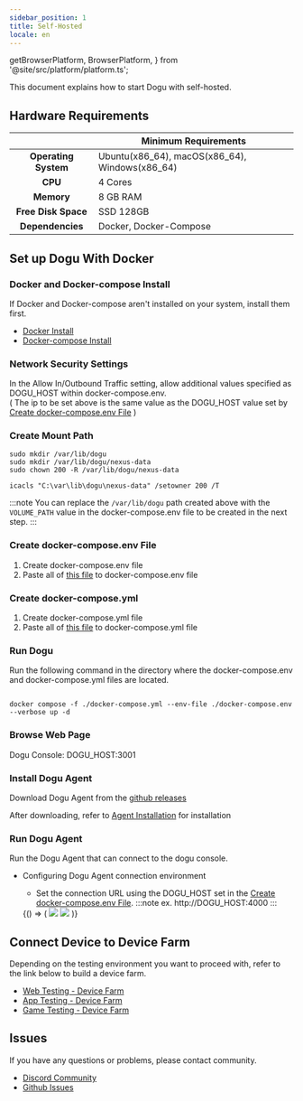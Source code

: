 ```yaml
---
sidebar_position: 1
title: Self-Hosted
locale: en
---
```


  getBrowserPlatform,
  BrowserPlatform,
} from '@site/src/platform/platform.ts';



This document explains how to start Dogu with self-hosted.

## Hardware Requirements

|                          | Minimum Requirements                           |
| :----------------------: | ---------------------------------------------- |
| <b>Operating System</b>  | Ubuntu(x86_64), macOS(x86_64), Windows(x86_64) |
|       <b> CPU </b>       | 4 Cores                                        |
|     <b> Memory </b>      | 8 GB RAM                                      |
| <b> Free Disk Space </b> | SSD 128GB                                      |
|  <b> Dependencies </b>   | Docker, Docker-Compose                         |

## Set up Dogu With Docker

### Docker and Docker-compose Install

If Docker and Docker-compose aren't installed on your system, install them first.

- [Docker Install](https://docs.docker.com/engine/install/)
- [Docker-compose Install](https://docs.docker.com/compose/install/)

### Network Security Settings

In the Allow In/Outbound Traffic setting, allow additional values specified as DOGU_HOST within docker-compose.env.  
( The ip to be set above is the same value as the DOGU_HOST value set by [Create docker-compose.env File](/get-started/installation/self-hosted#create-docker-composeenv-file) )

### Create Mount Path

<Tabs groupId="os" defaultValue="linux">
<TabItem value="linux" label="Linux" default>

```
sudo mkdir /var/lib/dogu
sudo mkdir /var/lib/dogu/nexus-data
sudo chown 200 -R /var/lib/dogu/nexus-data
```

</TabItem>

<TabItem value="windows" label="Windows">

```
icacls "C:\var\lib\dogu\nexus-data" /setowner 200 /T
```

</TabItem>
</Tabs>

:::note
You can replace the `/var/lib/dogu` path created above with the `VOLUME_PATH` value in the docker-compose.env file to be created in the next step.
:::

### Create docker-compose.env File

1. Create docker-compose.env file
2. Paste all of [this file](https://github.com/dogu-team/dogu/blob/main/docker-compose.env) to docker-compose.env file

### Create docker-compose.yml

1. Create docker-compose.yml file
2. Paste all of [this file](https://github.com/dogu-team/dogu/blob/main/docker-compose.yml) to docker-compose.yml file

### Run Dogu

Run the following command in the directory where the docker-compose.env and docker-compose.yml files are located.

```

docker compose -f ./docker-compose.yml --env-file ./docker-compose.env --verbose up -d

```

### Browse Web Page

Dogu Console: DOGU_HOST:3001

### Install Dogu Agent

Download Dogu Agent from the [github releases](https://github.com/dogu-team/dogu/releases?q=dost&expanded=true)

After downloading, refer to [Agent Installation](/device-farm/host#installation) for installation

### Run Dogu Agent

Run the Dogu Agent that can connect to the dogu console.

- Configuring Dogu Agent connection environment

  - Set the connection URL using the DOGU_HOST set in the [Create docker-compose.env File](/get-started/installation/self-hosted#create-docker-composeenv-file).
    :::note
    ex. http://DOGU_HOST:4000
    :::

  <BrowserOnly>
    {() => (
      <Tabs groupId="os" defaultValue={getBrowserPlatform('windows')}>
        <TabItem value="windows" label="Windows" default>
          <img src={dost_windows_api_url_input} style={{ width: 600 }} />
        </TabItem>
        <TabItem value="macos" label="macOS">
          <img src={dost_macos_api_url_input} style={{ width: 600 }} />
        </TabItem>
      </Tabs>
    )}
  </BrowserOnly>

## Connect Device to Device Farm

Depending on the testing environment you want to proceed with, refer to the link below to build a device farm.  

- [Web Testing - Device Farm](/get-started/tutorials/web/device-farm)  
- [App Testing - Device Farm](/get-started/tutorials/mobile/device-farm)  
- [Game Testing - Device Farm](/get-started/tutorials/game/device-farm)

## Issues

If you have any questions or problems, please contact community.

- [Discord Community](https://discord.com/invite/bVycd6Tu9g)
- [Github Issues](https://github.com/dogu-team/dogu/issues)
